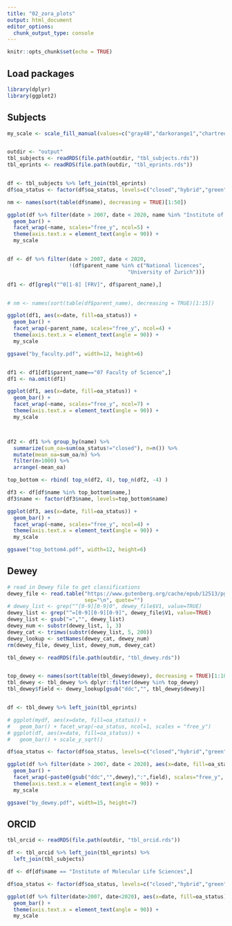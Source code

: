```yaml
---
title: "02_zora_plots"
output: html_document
editor_options: 
  chunk_output_type: console
---
```


```r
knitr::opts_chunk$set(echo = TRUE)
```

## Load packages

```r
library(dplyr)
library(ggplot2)
```


## Subjects

```r

my_scale <- scale_fill_manual(values=c("gray48","darkorange1","chartreuse4","gold"))


outdir <- "output"
tbl_subjects <- readRDS(file.path(outdir, "tbl_subjects.rds"))
tbl_eprints <- readRDS(file.path(outdir, "tbl_eprints.rds"))


df <- tbl_subjects %>% left_join(tbl_eprints)
df$oa_status <- factor(df$oa_status, levels=c("closed","hybrid","green","gold"))

nm <- names(sort(table(df$name), decreasing = TRUE)[1:50])

ggplot(df %>% filter(date > 2007, date < 2020, name %in% "Institute of Molecular Life Sciences"), aes(x=date, fill=oa_status)) + 
  geom_bar() + 
  facet_wrap(~name, scales="free_y", ncol=5) +
  theme(axis.text.x = element_text(angle = 90)) +
  my_scale


df <- df %>% filter(date > 2007, date < 2020, 
                    !(df$parent_name %in% c("National licences", 
                                       "University of Zurich")))

df1 <- df[grepl("^0[1-8] [FRV]", df$parent_name),]


# nm <- names(sort(table(df$parent_name), decreasing = TRUE)[1:15])

ggplot(df1, aes(x=date, fill=oa_status)) + 
  geom_bar() + 
  facet_wrap(~parent_name, scales="free_y", ncol=4) +
  theme(axis.text.x = element_text(angle = 90)) +
  my_scale

ggsave("by_faculty.pdf", width=12, height=6)


df1 <- df1[df1$parent_name=="07 Faculty of Science",]
df1 <- na.omit(df1)

ggplot(df1, aes(x=date, fill=oa_status)) + 
  geom_bar() + 
  facet_wrap(~name, scales="free_y", ncol=7) +
  theme(axis.text.x = element_text(angle = 90)) +
  my_scale



df2 <- df1 %>% group_by(name) %>% 
  summarize(sum_oa=sum(oa_status!="closed"), n=n()) %>%
  mutate(mean_oa=sum_oa/n) %>% 
  filter(n>1000) %>% 
  arrange(-mean_oa)

top_bottom <- rbind( top_n(df2, 4), top_n(df2, -4) )

df3 <- df[df$name %in% top_bottom$name,]
df3$name <- factor(df3$name, levels=top_bottom$name)

ggplot(df3, aes(x=date, fill=oa_status)) + 
  geom_bar() + 
  facet_wrap(~name, scales="free_y", ncol=4) +
  theme(axis.text.x = element_text(angle = 90)) +
  my_scale

ggsave("top_bottom4.pdf", width=12, height=6)

```

## Dewey

```r
# read in Dewey file to get classifications
dewey_file <- read.table("https://www.gutenberg.org/cache/epub/12513/pg12513.txt", 
                         sep="\n", quote="")
# dewey_list <- grep("^[0-9][0-9]0", dewey_file$V1, value=TRUE)
dewey_list <- grep("^=[0-9][0-9][0-9]", dewey_file$V1, value=TRUE)
dewey_list <- gsub("=","", dewey_list)
dewey_num <- substr(dewey_list, 1, 3)
dewey_cat <- trimws(substr(dewey_list, 5, 200))
dewey_lookup <- setNames(dewey_cat, dewey_num)
rm(dewey_file, dewey_list, dewey_num, dewey_cat)

tbl_dewey <- readRDS(file.path(outdir, "tbl_dewey.rds"))


top_dewey <- names(sort(table(tbl_dewey$dewey), decreasing = TRUE)[1:18])
tbl_dewey <- tbl_dewey %>% dplyr::filter(dewey %in% top_dewey)
tbl_dewey$field <- dewey_lookup[gsub("ddc","", tbl_dewey$dewey)]


df <- tbl_dewey %>% left_join(tbl_eprints)

# ggplot(mydf, aes(x=date, fill=oa_status)) + 
#   geom_bar() + facet_wrap(~oa_status, ncol=1, scales = "free_y")
# ggplot(df, aes(x=date, fill=oa_status)) + 
#   geom_bar() + scale_y_sqrt()

df$oa_status <- factor(df$oa_status, levels=c("closed","hybrid","green","gold"))

ggplot(df %>% filter(date > 2007, date < 2020), aes(x=date, fill=oa_status)) + 
  geom_bar() + 
  facet_wrap(~paste0(gsub("ddc","",dewey),":",field), scales="free_y", ncol=6) +
  theme(axis.text.x = element_text(angle = 90)) +
  my_scale

ggsave("by_dewey.pdf", width=15, height=7)

```

## ORCID

```r

tbl_orcid <- readRDS(file.path(outdir, "tbl_orcid.rds"))

df <- tbl_orcid %>% left_join(tbl_eprints) %>% 
  left_join(tbl_subjects)

df <- df[df$name == "Institute of Molecular Life Sciences",]

df$oa_status <- factor(df$oa_status, levels=c("closed","hybrid","green","gold"))

ggplot(df %>% filter(date>2007, date<2020), aes(x=date, fill=oa_status)) + 
  geom_bar() + 
  theme(axis.text.x = element_text(angle = 90)) +
  my_scale


  
```
